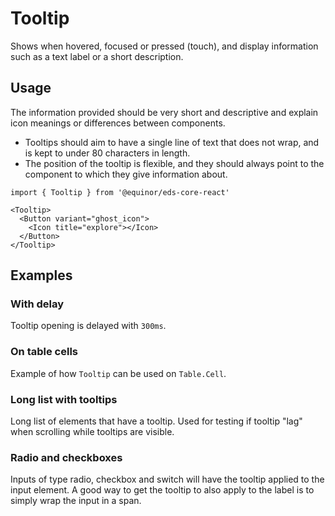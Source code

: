 
# Tooltip

Shows when hovered, focused or pressed (touch), and display information such as a text label or a short description.

<Links
    ariaUrl="https://www.w3.org/TR/wai-aria-practices/#tooltip"
    figmaUrl="https://www.figma.com/file/0bGXR2sCwMVSDNyyzu5BXrO5/UI%E2%80%94User-Interface?node-id=18313%3A0"
    documentationUrl="https://eds.equinor.com/0b0c666ab/p/66a3cf-tooltip/b/398446"
    sourceUrl="https://github.com/equinor/design-system/blob/develop/packages/eds-core-react/src/components/Tooltip/Tooltip.tsx"
    npmUrl="https://www.npmjs.com/package/@equinor/eds-core-react"
/>

<Story id="data-display-tooltip--introduction" />
<PropsTable />

## Usage

The information provided should be very short and descriptive and explain icon meanings or differences between components.

<ul>
  <li>Tooltips should aim to have a single line of text that does not wrap, and is kept to under 80 characters in length.</li>
  <li>The position of the tooltip is flexible, and they should always point to the component to which they give information about.</li>
</ul>

```tsx
import { Tooltip } from '@equinor/eds-core-react'

<Tooltip>
  <Button variant="ghost_icon">
    <Icon title="explore"></Icon>
  </Button>
</Tooltip>
```

## Examples

### With delay

Tooltip opening is delayed with `300ms`.

<Story id="data-display-tooltip--with-delay" />

### On table cells

Example of how `Tooltip` can be used on `Table.Cell`.

<Story id="data-display-tooltip--on-table-cells" />

### Long list with tooltips

Long list of elements that have a tooltip. Used for testing if tooltip "lag" when scrolling while tooltips are visible.

<Story id="data-display-tooltip--long-list-with-tooltips" />

### Radio and checkboxes

Inputs of type radio, checkbox and switch will have the tooltip applied to the input element. A good way to get the tooltip to also apply to the label is to simply wrap the input in a span.

<Story id="data-display-tooltip--radio-and-checkboxes" />
